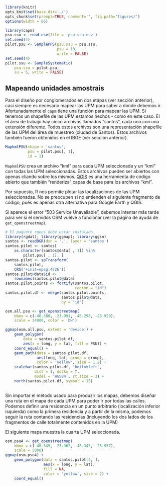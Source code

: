 ```r
library(knitr)
opts_knit$set(base.dir='./')
opts_chunk$set(prompt=TRUE, comment='', fig.path='figures/')
options(width = 66)
```

```r
library(capm)
psu.ssu <- read.csv(file = 'psu.ssu.csv')
set.seed(4)
pilot.psu <- SamplePPS(psu.ssu = psu.ssu,
                       psu = 10,
                       write = FALSE)
set.seed(4)
pilot.ssu <- SampleSystematic(
    psu.ssu = pilot.psu,
    su = 5, write = FALSE)
```

## Mapeando unidades amostrais

Para el diseño por conglomerados en dos etapas (ver sección anterior), casi siempre es necesario mapear las UPM para saber a donde debemos ir. Afortunadamente el `capm` tiene una función para mapear las UPM. Si tenemos un shapefile de las UPM estamos hechos - como en este caso. El el área de trabajo hay cinco archivos llamados "santos", cada uno con una extensión diferente. Todos estos archivos son una representación shapefile de las UPM del área de muestreo (ciudad de Santos). Estos archivos también fueron obtenidos en el IBGE (ver sección anterior).

```r
MapkmlPSU(shape = 'santos',
          psu = pilot.psu[, 1],
          id = 1)
```

`MapkmlPSU` crea un archivo "kml" para cada UPM seleccionada y un "kml" con todas las UPM seleccionadas. Estos archivos pueden ser abiertos con apenas cliando sobre los mismos. [QGIS](http://qgis.org) es una herramienta de código abierto que también "renderiza" capas de base para los archivos "kml". 

Por supuesto, R nos permite plotar las localizaciones de las UPM seleccionadas. No se preocupen si no entienden el siguiente fragmento de código, pués es apenas otra alternativa para Google Earth y QGIS.

Si aparece el error "503 Service Unavailable", debemos intentar más tarde para ver si el servidos OSM vuelve a funcionar (ver la página de ayuda de `get_openstreetmap`).

```r
# El paquete rgeos debe estar instalado.
library(rgdal); library(ggmap); library(ggsn)
santos <- readOGR(dsn = '.', layer = 'santos')
santos.pilot <- santos[
    as.character(santos@data[ , 1]) %in%
        pilot.psu[ , 1], ]
santos.pilot <- spTransform(
    santos.pilot,
    CRS('+init=epsg:4326'))
santos.pilot@data$id <-
    rownames(santos.pilot@data)
santos.pilot.points <- fortify(santos.pilot,
                               region = "id")
santos.pilot.df <- merge(santos.pilot.points,
                         santos.pilot@data,
                         by = "id")

osm.all.psu <- get_openstreetmap(
    bbox = c(-46.386, -23.991, -46.298, -23.929),
    scale = 34000, color = 'bw')

ggmap(osm.all.psu, extent = 'device') + 
    geom_polygon(
        data = santos.pilot.df,
        aes(x = long, y = lat, fill = PSU)) +
    coord_equal() +
    geom_path(data = santos.pilot.df,
              aes(long, lat, group = group),
              color = 'yellow', size = 1.2) +
    scalebar(santos.pilot.df, 'bottomleft',
             dist = 1, dd2km = T,
             model = 'WGS84', st.size = 3) +
    north(santos.pilot.df, symbol = 15)
    
```

Sin importar el método usado para produzir los mapas, debemos diseñar una ruta en el mapa de cada UPM para poder ir por todas las calles. Podemos definir una residencia en un punto arbitrario (localización inferior isquierda) como la primera residencia y a partir de la misma, podemos seguir la ruta contando las residencias (incluyendo los dos lados de los fragmentos de calle totalmente contenidos en la UPM)  

El siguiente mapa muestra la cuarta UPM seleccionada.

```r
osm.psu4 <- get_openstreetmap(
    bbox = c(-46.349, -23.962, -46.345, -23.957),
    scale = 5000)
ggmap(osm.psu4) +
    geom_polygon(data = santos.pilot[4, ],
                 aes(x = long, y = lat),
                 fill = NA,
                 color = 'yellow', size = 2) +
    coord_equal()
```
